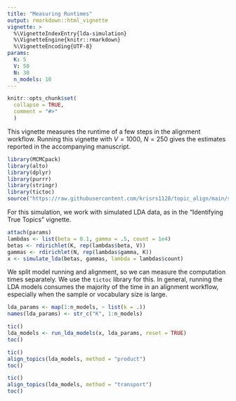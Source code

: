 ```yaml
---
title: "Measuring Runtimes"
output: rmarkdown::html_vignette
vignette: >
  %\VignetteIndexEntry{lda-simulation}
  %\VignetteEngine{knitr::rmarkdown}
  %\VignetteEncoding{UTF-8}
params:
  K: 5
  V: 50
  N: 30
  n_models: 10
---
```


```r
knitr::opts_chunk$set(
  collapse = TRUE,
  comment = "#>"
  )
```

This vignette measures the runtime of a few steps in the alignment workflow.
Running this vignette with $V = 1000$, $N = 250$ gives the
estimates reported in the accompanying manuscript.

```r
library(MCMCpack)
library(alto)
library(dplyr)
library(purrr)
library(stringr)
library(tictoc)
source("https://raw.githubusercontent.com/krisrs1128/topic_align/main/simulations/simulation_functions.R")
```

For this simulation, we work with simulated LDA data, as in the "Identifying
True Topics" vignette.

```r
attach(params)
lambdas <- list(beta = 0.1, gamma = .5, count = 1e4)
betas <- rdirichlet(K, rep(lambdas$beta, V))
gammas <- rdirichlet(N, rep(lambdas$gamma, K))
x <- simulate_lda(betas, gammas, lambda = lambdas$count)
```

We split model running and alignment, so we can measure the computation times
separately. We use the `tictoc` library for this. In general, running the LDA
models consumes the majority of the time in an alignment workflow, especially
when the sample or vocabulary size is large.

```r
lda_params <- map(1:n_models, ~ list(k = .))
names(lda_params) <- str_c("K", 1:n_models)

tic()
lda_models <- run_lda_models(x, lda_params, reset = TRUE)
toc()

tic()
align_topics(lda_models, method = "product")
toc()

tic()
align_topics(lda_models, method = "transport")
toc()
```
